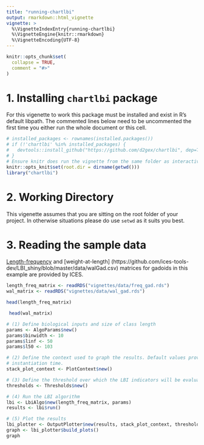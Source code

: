 ```yaml
---
title: "running-chartlbi"
output: rmarkdown::html_vignette
vignette: >
  %\VignetteIndexEntry{running-chartlbi}
  %\VignetteEngine{knitr::rmarkdown}
  %\VignetteEncoding{UTF-8}
---
```


```r
knitr::opts_chunk$set(
  collapse = TRUE,
  comment = "#>"
)
```
# 1. Installing `chartlbi` package
For this vigenette to work this package must be installed and exist in R's default libpath. The commented lines below need to be uncommented the first time you either run the whole document or this cell.

```r

# installed_packages <- rownames(installed.packages())
# if (!'chartlbi' %in% installed_packages) {
#   devtools::install_github("https://github.com/d2gex/chartlbi", dep=TRUE)
# }
# Ensure knitr does run the vignette from the same folder as interactively
knitr::opts_knit$set(root.dir = dirname(getwd()))
library("chartlbi")

```
# 2. Working Directory
This vigenette assumes that you are sitting on the root folder of your project. In otherwise situations please do use `setwd` as it suits you best.

# 3. Reading the sample data
 [Length-frequency](https://github.com/ices-tools-dev/LBI_shiny/blob/master/data/freqGad.csv) and [weight-at-length] (https://github.com/ices-tools-dev/LBI_shiny/blob/master/data/walGad.csv) matrices for gadoids in this example are provided by ICES.
```r
length_freq_matrix <- readRDS("vignettes/data/freq_gad.rds")
wal_matrix <- readRDS("vignettes/data/wal_gad.rds")


```
```r
head(length_freq_matrix)
```
```r
 head(wal_matrix)
```
```r

# (1) Define biological inputs and size of class length
params <- AlgoParams$new()
params$binwidth <- 10
params$linf <- 50
params$l50 <- 103

# (2) Define the context used to graph the results. Default values provided at
# instantiation time.
stack_plot_context <- PlotContext$new()

# (3) Define the threshold over which the LBI indicators will be evaluated. Default values provided at instantiation time.
thresholds <- Thresholds$new()

# (4) Run the LBI algorithm
lbi <- LbiAlgo$new(length_freq_matrix, params)
results <- lbi$run()

# (5) Plot the results
lbi_plotter <- OutputPlotter$new(results, stack_plot_context, thresholds)
graph <- lbi_plotter$build_plots()
graph
```
